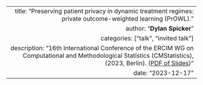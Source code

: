 ---
  title: "Preserving patient privacy in dynamic treatment regimes: private outcome-weighted learning (PrOWL)."
  author: "**Dylan Spicker**"
  categories: ["talk", "invited talk"]
  description: "16th International Conference of the ERCIM WG on Computational and Methodological Statistics (CMStatistics), (2023, Berlin).  ([PDF of Slides](/pdf/cmstat2023.pdf))"
  date: "2023-12-17"
---  